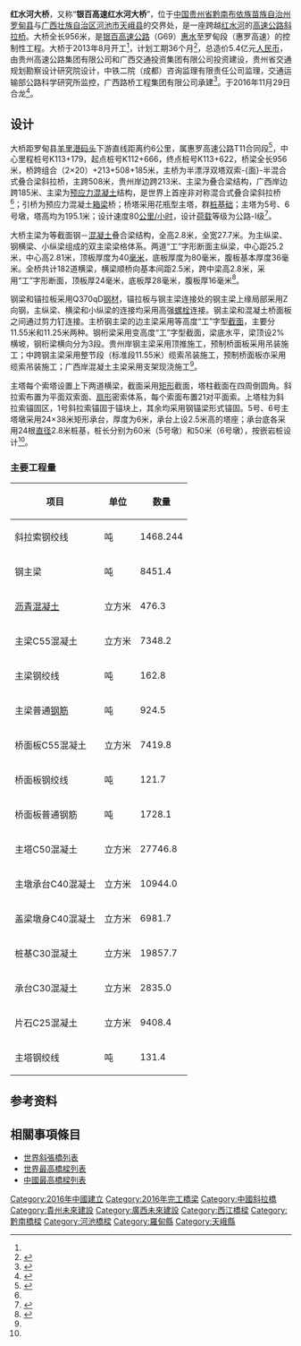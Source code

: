 {{noteTA
|1=zh-hans:斜拉桥;zh-hk:斜拉橋;zh-tw:斜張橋;
}}
{{关于|银百高速公路跨越红水河的桥梁|其他道路跨越红水河的桥梁|红水河大桥 (消歧义)}}
{{Guizhou Future infrastructure}}
{{GX Future infrastructure}}
{{Infobox bridge
|bridge_name=红水河大桥
|native_name=银百高速红水河大桥
|image=
|image_size=
|caption=
|official_name=
|carries= {{China Expwy Name|G69}}
|crosses=[[红水河|红水河]]
|locale={{flagicon|CHN}} [[贵州|贵州]][[罗甸县|罗甸]]－[[广西|广西]][[天峨县|天峨]]
|owner=贵州高速公路集团<br>广西交通投资集团
|maint=
|id=
|engineering=贵州省交通规划勘察设计研究院
|design=[[斜拉桥|斜拉桥]]
|mainspan={{convert|508|m|ft|0}}
|length={{convert|956|m|ft|0}}
|width=
|clearance=
|below=
|height={{convert|195.1|m|ft|0}}
|traffic=
|begin=2013年8月
|complete=
|open=2018年（预计）
|closed=
|cost=5.4亿元[[人民币|人民币]]
|toll=
|builder=广西路桥工程集团
|map_cue=
|map_image=
|map_text=
|map_width=
|coordinates={{coord|25|10|47|N|106|41|29|E|region:CN_type:landmark|display=inline,title}}
|references=
|extra={{Location map | China Guizhou | label=红水河大桥 | label_size=60 | lat_deg=25 | lat_min=10 | lat_sec=47 | lon_deg=106 | lon_min=41 | lon_sec=29 | position=right | width= | float=center | caption=}}
}}

'''红水河大桥'''，又称“'''银百高速红水河大桥'''”，位于[[中国|中国]][[贵州省|贵州省]][[黔南布依族苗族自治州|黔南布依族苗族自治州]][[罗甸县|罗甸县]]与[[广西壮族自治区|广西壮族自治区]][[河池市|河池市]][[天峨县|天峨县]]的交界处，是一座跨越[[红水河|红水河]]的[[高速公路|高速公路]][[斜拉桥|斜拉桥]]。大桥全长956米，是[[银百高速公路|银百高速公路]]（G69）[[惠水|惠水]]至罗甸段（惠罗高速）的控制性工程。大桥于2013年8月开工<ref name="shizu" />，计划工期36个月<ref>{{cite web|url=http://www.qjt.gov.cn/gzsjtyst/web2012/common/detail.jsp?s=9&ID=1323|title=银川至龙邦公路贵州境惠水至罗甸（黔桂界）段路基、桥隧工程施工招标资格预审公告|author=贵州高速公路开发总公司|date=2013-02-20|publisher=贵州省交通运输厅|accessdate=2014-09-03|deadurl=yes|archiveurl=https://web.archive.org/web/20140904110744/http://www.qjt.gov.cn/gzsjtyst/web2012/common/detail.jsp?s=9&ID=1323|archivedate=2014-09-04}}</ref>，总造价5.4亿元[[人民币|人民币]]，由贵州高速公路集团有限公司和广西交通投资集团有限公司投资建设，贵州省交通规划勘察设计研究院设计，中铁二院（成都）咨询监理有限责任公司监理，交通运输部公路科学研究所监控，广西路桥工程集团有限公司承建<ref>{{cite web|url=http://gz.sina.com.cn/news/city/2016-11-30/detail-ifxyawmp0614461.shtml|title=红水河特大桥实现合龙 惠罗高速全面建成通车|author=向淳|date=2016-11-30|work=贵州商报}}</ref>。于2016年11月29日合龙<ref name="hl">{{cite web|url=http://www.gywb.cn/content/2016-12/19/content_5410039.htm|title=惠水至罗甸（黔桂界）高速公路红水河特大桥|author=刘定珲|date=2016-12-18|publisher=贵阳网|accessdate=2018-01-07}}</ref>。 

==设计==
大桥距罗甸县[[羊里港|羊里港]][[码头|码头]]下游直线距离约6公里，属惠罗高速公路T11合同段<ref name="gl">{{cite web|url=http://www.qjt.gov.cn/gzsjtyst/web2012/common/detail.jsp?s=9&ID=2209|title=贵州省惠水至罗甸（黔桂界）高速公路红水河特大桥钢梁制作招标公告|author=贵州高速公路集团有限公司|date=2014-08-28|publisher=贵州省交通运输厅|accessdate=2014-09-03|deadurl=yes|archiveurl=https://web.archive.org/web/20140904070530/http://www.qjt.gov.cn/gzsjtyst/web2012/common/detail.jsp?s=9&ID=2209|archivedate=2014-09-04}}</ref>，中心里程桩号K113+179，起点桩号K112+666，终点桩号K113+622，桥梁全长956米，桥跨组合（2×20）+213+508+185米，主桥为半漂浮双塔双索-{面}-半混合式叠合梁斜拉桥，主跨508米，贵州岸边跨213米、主梁为叠合梁结构，广西岸边跨185米、主梁为[[预应力混凝土|预应力混凝土]]结构，是世界上首座非对称混合式叠合梁斜拉桥<ref name="hl"/>；引桥为预应力混凝土[[箱梁|箱梁]]桥；桥塔采用花瓶型主塔，群[[桩基础|桩基础]]；主塔为5号、6号墩，塔高均为195.1米；设计速度80[[公里/小时|公里/小时]]，设计[[荷载|荷载]]等级为公路-Ⅰ级<ref>{{cite web|url=http://www.moc.gov.cn/st2010/guizhou/gz_zhaobiaoxx/201402/t20140220_1581075.html|title=惠水至罗甸公路桥梁施工监控服务招标招标公告|author=贵州高速公路集团有限公司|date=2014-02-20|publisher=贵州省交通运输厅|accessdate=2014-09-03|deadurl=yes|archiveurl=https://web.archive.org/web/20140904022843/http://www.moc.gov.cn/st2010/guizhou/gz_zhaobiaoxx/201402/t20140220_1581075.html|archivedate=2014-09-04}}</ref>。

大桥主梁为等截面钢－[[混凝土|混凝土]]叠合梁结构，全高2.8米，全宽27.7米。为主纵梁、钢横梁、小纵梁组成的双主梁梁格体系。两道“工”字形断面主纵梁，中心距25.2米，中心高2.81米，顶板厚度为40[[毫米|毫米]]，底板厚度为80毫米，腹板基本厚度36毫米。全桥共计182道横梁，横梁顺桥向基本间距2.5米，跨中梁高2.8米，采用“工”字形断面，顶板厚24毫米，底板厚28毫米，腹板厚16毫米<ref name="shizu">{{cite web|title=贵州省惠水至罗甸高速公路第十一合同段实施性施工组织设计第Ⅱ部分（红水河特大桥）|author=广西公路桥梁工程总公司惠罗高速第十一合同段项目经理部|date=2013-12-25|accessdate=}}</ref>。

钢梁和锚拉板采用Q370qD[[钢材|钢材]]，锚拉板与钢主梁连接处的钢主梁上缘局部采用Z向钢，主纵梁、横梁和小纵梁的连接均采用高强[[螺栓|螺栓]]连接。钢主梁和混凝土桥面板之间通过剪力钉连接。主桥钢主梁的边主梁采用等高度“工”字型[[截面_(幾何)|截面]]，主要分11.55米和11.25米两种。钢桁梁采用变高度“工”字型截面，梁底水平，梁顶设2%横坡，钢桁梁横向分为3段。贵州岸钢主梁采用顶推施工，预制桥面板采用吊装施工；中跨钢主梁采用整节段（标准段11.55米）缆索吊装施工，预制桥面板亦采用缆索吊装施工；广西岸混凝土主梁采用支架现浇施工<ref name="gl" />。

主塔每个索塔设置上下两道横梁，截面采用[[矩形|矩形]]截面，塔柱截面在四周倒圆角。斜拉索布置为平面双索面、[[扇形|扇形]]密索体系，每个索面布置21对平面索。上塔柱为斜拉索锚固区，1号斜拉索锚固于锚块上，其余均采用钢锚梁形式锚固。5号、6号主塔墩采用24×38米矩形承台，厚度为6米，承台上设2.5米高的塔座；承台底各采用24根[[直径|直径]]2.8米桩基，桩长分别为60米（5号墩）和50米（6号墩），按嵌岩桩设计<ref name="shizu" />。

===主要工程量===
{| class="wikitable" border="1"
|-
! 项目
! 单位
! 数量
|-
| 斜拉索钢绞线
| 吨
| 1468.244
|-
| 钢主梁
| 吨
| 8451.4
|-
| [[沥青混凝土|沥青混凝土]]
| 立方米
| 476.3
|-
| 主梁C55混凝土
| 立方米
| 7348.2
|-
| 主梁钢绞线
| 吨
| 162.8
|-
| 主梁普通[[钢筋|钢筋]]
| 吨
| 924.5
|-
| 桥面板C55混凝土
| 立方米
| 7419.8
|-
| 桥面板钢绞线
| 吨
| 121.7
|-
| 桥面板普通钢筋
| 吨
| 1728.1
|-
| 主塔C50混凝土
| 立方米
| 27746.8
|-
| 主墩承台C40混凝土
| 立方米
| 10944.0
|-
| 盖梁墩身C40混凝土
| 立方米
| 6981.7
|-
| 桩基C30混凝土
| 立方米
| 19857.7
|-
| 承台C30混凝土
| 立方米
| 2835.0
|-
| 片石C25混凝土
| 立方米
| 9408.4
|-
| 主塔钢绞线
| 吨
| 131.4
|}

==参考资料==
{{reflist}}

== 相關事項條目 ==
* [[世界斜張橋列表|世界斜張橋列表]]
* [[世界最高橋樑列表|世界最高橋樑列表]]
* [[中國最高橋樑列表|中國最高橋樑列表]]
{{DEFAULTSORT:H}}
{{Portal bar|中國|貴州|交通|公路|中國建築}}
[[Category:2016年中國建立|Category:2016年中國建立]]
[[Category:2016年完工橋梁|Category:2016年完工橋梁]]
[[Category:中國斜拉橋|Category:中國斜拉橋]]
[[Category:貴州未來建設|Category:貴州未來建設]]
[[Category:廣西未來建設|Category:廣西未來建設]]
[[Category:西江橋樑|Category:西江橋樑]]
[[Category:黔南橋樑|Category:黔南橋樑]]
[[Category:河池橋樑|Category:河池橋樑]]
[[Category:羅甸縣|Category:羅甸縣]]
[[Category:天峨縣|Category:天峨縣]]